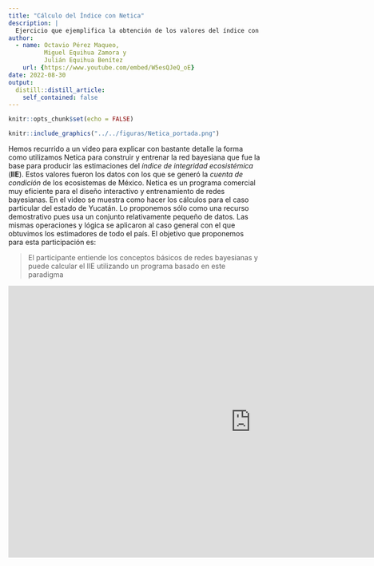 ```yaml
---
title: "Cálculo del Índice con Netica"
description: |
  Ejercicio que ejemplifica la obtención de los valores del índice con Netica.
author:
  - name: Octavio Pérez Maqueo, 
          Miguel Equihua Zamora y 
          Julián Equihua Benítez
    url: {https://www.youtube.com/embed/W5esQJeQ_oE}
date: 2022-08-30
output:
  distill::distill_article:
    self_contained: false
---
```



```r
knitr::opts_chunk$set(echo = FALSE)
```



```r

knitr::include_graphics("../../figuras/Netica_portada.png")

```

Hemos recurrido a un  video para explicar con bastante detalle la forma como utilizamos Netica para construir y entrenar la red bayesiana que fue la base para producir las estimaciones del _índice de integridad ecosistémica_ (__IIE__). Estos valores fueron los datos con los que se generó la _cuenta de condición_ de los ecosistemas de México. Netica es un programa comercial muy eficiente para el diseño interactivo y entrenamiento de redes bayesianas. En el video se muestra como hacer los cálculos para el caso particular del estado de Yucatán. Lo proponemos sólo como una recurso demostrativo pues usa un conjunto relativamente pequeño de datos. Las mismas operaciones y lógica se aplicaron al caso general con el que obtuvimos los estimadores de todo el país. El objetivo que proponemos para esta participación es:

> El participante entiende los conceptos básicos de redes bayesianas y puede calcular el IIE utilizando un programa basado en este paradigma


<iframe width="969" height="545" src="https://www.youtube.com/embed/W5esQJeQ_oE" title="Red Bayesiana del Índice de Integridad Ecosistémica con Netica" frameborder="0" allow="accelerometer; autoplay; clipboard-write; encrypted-media; gyroscope; picture-in-picture; web-share" allowfullscreen></iframe>

